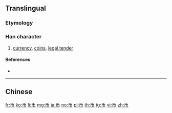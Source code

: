 {{character info/new}}
{{also|幣|帀}}

==Translingual==

===Etymology===
{{Han simp|幣|f=敝|t=丿}}

===Han character===
{{Han char|rn=50|rad=巾|as=01|sn=4|four=|canj=HLB|ids=⿱丿巾}}

# [[currency]], [[coin]]s, [[legal tender]]

====References====
* {{Han ref|kx=0328.021|dkj=08774|dj=0632.120|hdz=10728.030|uh=5E01|ud=24065}}

----

==Chinese==
{{zh-see|幣}}

[[fr:币]]
[[ko:币]]
[[li:币]]
[[mg:币]]
[[ja:币]]
[[no:币]]
[[pl:币]]
[[th:币]]
[[tg:币]]
[[vi:币]]
[[zh:币]]